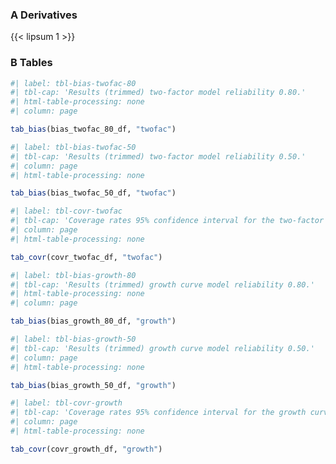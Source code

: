 ### A Derivatives {.unnumbered}

{{< lipsum 1 >}}

### B Tables {.unnumbered}


```r
#| label: tbl-bias-twofac-80
#| tbl-cap: 'Results (trimmed) two-factor model reliability 0.80.'
#| html-table-processing: none
#| column: page

tab_bias(bias_twofac_80_df, "twofac")
```

```r
#| label: tbl-bias-twofac-50
#| tbl-cap: 'Results (trimmed) two-factor model reliability 0.50.'
#| column: page
#| html-table-processing: none

tab_bias(bias_twofac_50_df, "twofac")
```

```r
#| label: tbl-covr-twofac
#| tbl-cap: 'Coverage rates 95% confidence interval for the two-factor model.'
#| column: page
#| html-table-processing: none

tab_covr(covr_twofac_df, "twofac")
```

```r
#| label: tbl-bias-growth-80
#| tbl-cap: 'Results (trimmed) growth curve model reliability 0.80.'
#| html-table-processing: none
#| column: page

tab_bias(bias_growth_80_df, "growth")
```

```r
#| label: tbl-bias-growth-50
#| tbl-cap: 'Results (trimmed) growth curve model reliability 0.50.'
#| column: page
#| html-table-processing: none

tab_bias(bias_growth_50_df, "growth")
```

```r
#| label: tbl-covr-growth
#| tbl-cap: 'Coverage rates 95% confidence interval for the growth curve model.'
#| column: page
#| html-table-processing: none

tab_covr(covr_growth_df, "growth")
```
